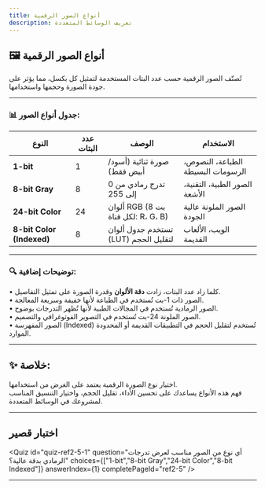 ```yaml
---
title: أنواع الصور الرقمية 
description: تعريف الوسائط المتعددة
---
```




## 🖼️ أنواع الصور الرقمية

تُصنّف الصور الرقمية حسب عدد البتات المستخدمة لتمثيل كل بكسل، مما يؤثر على جودة الصورة وحجمها واستخدامها.


<ImageLightbox src="/pics/8.webp" alt="صورة توضيحية" width="100%" />

---

### 📊 جدول أنواع الصور:

| النوع                  | عدد البتات | الوصف                                      | الاستخدام                         |
|------------------------|------------|---------------------------------------------|------------------------------------|
| **1-bit**              | 1          | صورة ثنائية (أسود/أبيض فقط)                | الطباعة، النصوص، الرسومات البسيطة |
| **8-bit Gray**         | 8          | تدرج رمادي من 0 إلى 255                    | الصور الطبية، التقنية، الأشعة      |
| **24-bit Color**       | 24         | ألوان RGB (8 بت لكل قناة: R، G، B)         | الصور الملونة عالية الجودة         |
| **8-bit Color (Indexed)** | 8       | تستخدم جدول ألوان (LUT) لتقليل الحجم       | الويب، الألعاب القديمة             |

---

### 🔍 توضيحات إضافية:

• كلما زاد عدد البتات، زادت **دقة الألوان** وقدرة الصورة على تمثيل التفاصيل.  
• الصور ذات 1-بت تُستخدم في الطباعة لأنها خفيفة وسريعة المعالجة.  
• الصور الرمادية تُستخدم في المجالات الطبية لأنها تُظهر التدرجات بوضوح.  
• الصور الملونة 24-بت تُستخدم في التصوير الفوتوغرافي والتصميم.  
• الصور المفهرسة (Indexed) تُستخدم لتقليل الحجم في التطبيقات القديمة أو المحدودة الموارد.

---

## ✨ خلاصة:

اختيار نوع الصورة الرقمية يعتمد على الغرض من استخدامها.  
فهم هذه الأنواع يساعدك على تحسين الأداء، تقليل الحجم، واختيار التنسيق المناسب لمشروعك في الوسائط المتعددة.


---

## اختبار قصير

<Quiz
  id="quiz-ref2-5-1"
  question="أي نوع من الصور مناسب لعرض تدرجات الرمادي بدقة عالية؟"
  choices={["1-bit","8-bit Gray","24-bit Color","8-bit Indexed"]}
  answerIndex={1}
  completePageId="ref2-5"
/>

---

<LessonComplete pageId="ref2-5" />

